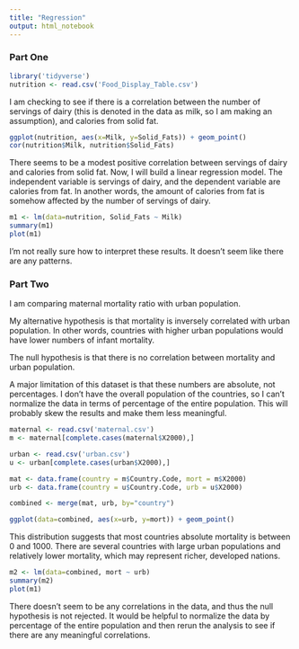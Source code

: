 ```yaml
---
title: "Regression"
output: html_notebook
---
```


### Part One

```r
library('tidyverse')
nutrition <- read.csv('Food_Display_Table.csv')
```

I am checking to see if there is a correlation between the number of servings of dairy (this is denoted in the data as milk, so I am making an assumption), and calories from solid fat.

```r
ggplot(nutrition, aes(x=Milk, y=Solid_Fats)) + geom_point()
cor(nutrition$Milk, nutrition$Solid_Fats)
```

There seems to be a modest positive correlation between servings of dairy and calories from solid fat. Now, I will build a linear regression model. The independent variable is servings of dairy, and the dependent variable are calories from fat. In another words, the amount of calories from fat is somehow affected by the number of servings of dairy.

```r
m1 <- lm(data=nutrition, Solid_Fats ~ Milk)
summary(m1)
plot(m1)
```
I'm not really sure how to interpret these results. It doesn't seem like there are any patterns.

### Part Two

I am comparing maternal mortality ratio with urban population.

My alternative hypothesis is that mortality is inversely correlated with urban population. In other words, countries with higher urban populations would have lower numbers of infant mortality.

The null hypothesis is that there is no correlation between mortality and urban population.

A major limitation of this dataset is that these numbers are absolute, not percentages. I don't have the overall population of the countries, so I can't normalize the data in terms of percentage of the entire population. This will probably skew the results and make them less meaningful.

```r
maternal <- read.csv('maternal.csv')
m <- maternal[complete.cases(maternal$X2000),]

urban <- read.csv('urban.csv')
u <- urban[complete.cases(urban$X2000),]

mat <- data.frame(country = m$Country.Code, mort = m$X2000)
urb <- data.frame(country = u$Country.Code, urb = u$X2000)

combined <- merge(mat, urb, by="country")

ggplot(data=combined, aes(x=urb, y=mort)) + geom_point()
```
This distribution suggests that most countries absolute mortality is between 0 and 1000. There are several countries with large urban populations and relatively lower mortality, which may represent richer, developed nations.


```r
m2 <- lm(data=combined, mort ~ urb)
summary(m2)
plot(m1)
```
There doesn't seem to be any correlations in the data, and thus the null hypothesis is not rejected. It would be helpful to normalize the data by percentage of the entire population and then rerun the analysis to see if there are any meaningful correlations.